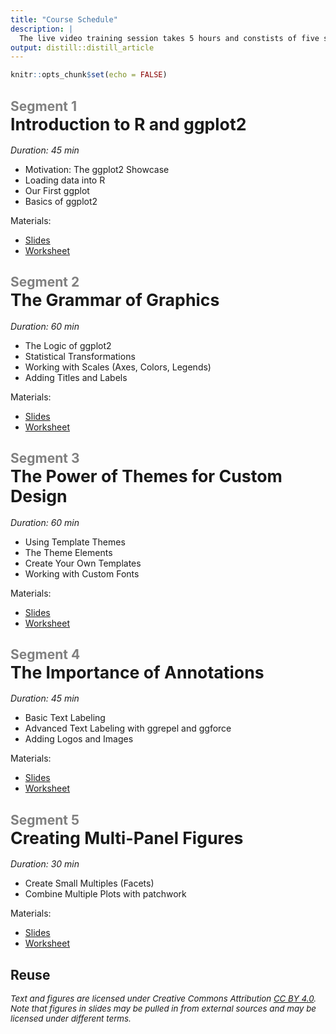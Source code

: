 ```yaml
---
title: "Course Schedule"
description: |
  The live video training session takes 5 hours and constists of five segments. Each segment contains a lecture, hands-on examples, exercises, and a Q&A session.
output: distill::distill_article
---
```


```r
knitr::opts_chunk$set(echo = FALSE)
```


## <b style='color:gray;'>Segment 1</b><br><b style='font-size:20pt;'>Introduction to R and ggplot2</b>

*Duration: 45 min*

-  Motivation: The ggplot2 Showcase
-  Loading data into R
-  Our First ggplot
-  Basics of ggplot2

<p class="nospace">Materials:</p>

- [Slides](slides/introduction.html)  
- [Worksheet](worksheets/introduction-rmarkdown.Rmd)

## <b style='color:gray;'>Segment 2</b><br><b style='font-size:20pt;'>The Grammar of Graphics</b>

*Duration: 60 min*

<p class="nospace"></p>
-  The Logic of ggplot2
-  Statistical Transformations
-  Working with Scales (Axes, Colors, Legends)
-  Adding Titles and Labels

<p class="nospace">Materials:</p>

- [Slides](slides/grammar.html)  
- [Worksheet](worksheets/grammar-rmarkdown.Rmd)

## <b style='color:gray;'>Segment 3</b><br><b style='font-size:20pt;'>The Power of Themes for Custom Design</b>

*Duration: 60 min*

-  Using Template Themes
-  The Theme Elements
-  Create Your Own Templates
-  Working with Custom Fonts 

<p class="nospace">Materials:</p>

- [Slides](slides/themes.html)  
- [Worksheet](worksheets/themes-rmarkdown.Rmd)


## <b style='color:gray;'>Segment 4</b><br><b style='font-size:20pt;'>The Importance of Annotations</b>

*Duration: 45 min*

-  Basic Text Labeling
-  Advanced Text Labeling with ggrepel and ggforce
-  Adding Logos and Images

<p class="nospace">Materials:</p>

- [Slides](slides/annotation.html)  
- [Worksheet](worksheets/annotation-rmarkdown.Rmd)


## <b style='color:gray;'>Segment 5</b><br><b style='font-size:20pt;'>Creating Multi-Panel Figures</b>

*Duration: 30 min*

-  Create Small Multiples (Facets)
-  Combine Multiple Plots with patchwork

<p class="nospace">Materials:</p>

- [Slides](slides/multipanel.html)  
- [Worksheet](worksheets/multipanel-rmarkdown.Rmd)


## Reuse {.appendix}

<i style=font-size:10pt;>Text and figures are licensed under Creative Commons Attribution <a href='https://creativecommons.org/licenses/by/4.0/'>CC BY 4.0</a>.<br>Note that figures in slides may be pulled in from external sources and may be licensed under different terms.</i>